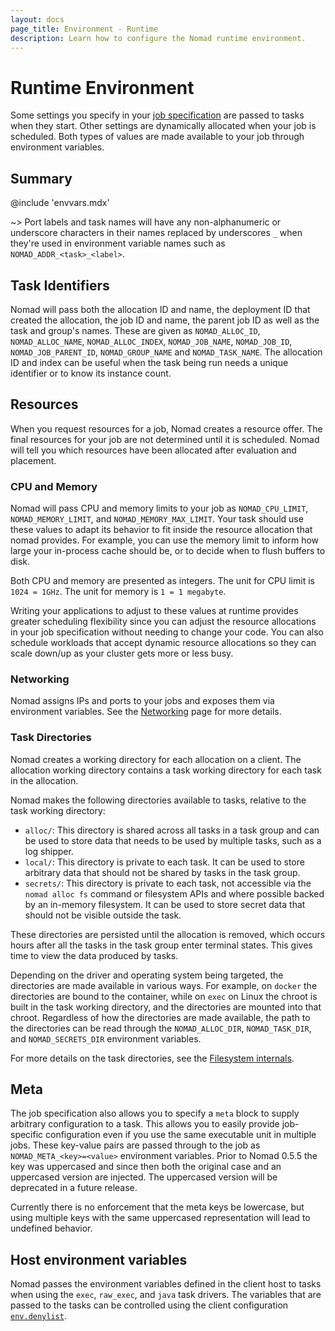 ```yaml
---
layout: docs
page_title: Environment - Runtime
description: Learn how to configure the Nomad runtime environment.
---
```


# Runtime Environment

Some settings you specify in your [job specification][jobspec] are passed
to tasks when they start. Other settings are dynamically allocated when your job
is scheduled. Both types of values are made available to your job through
environment variables.

## Summary

@include 'envvars.mdx'

~> Port labels and task names will have any non-alphanumeric or underscore
characters in their names replaced by underscores `_` when they're used in
environment variable names such as `NOMAD_ADDR_<task>_<label>`.

## Task Identifiers

Nomad will pass both the allocation ID and name, the deployment ID that created
the allocation, the job ID and name, the parent job ID as well as
the task and group's names. These are given as `NOMAD_ALLOC_ID`, `NOMAD_ALLOC_NAME`,
`NOMAD_ALLOC_INDEX`, `NOMAD_JOB_NAME`, `NOMAD_JOB_ID`,
`NOMAD_JOB_PARENT_ID`, `NOMAD_GROUP_NAME` and `NOMAD_TASK_NAME`. The allocation ID
and index can be useful when the task being run needs a unique identifier or to
know its instance count.

## Resources

When you request resources for a job, Nomad creates a resource offer. The final
resources for your job are not determined until it is scheduled. Nomad will
tell you which resources have been allocated after evaluation and placement.

### CPU and Memory

Nomad will pass CPU and memory limits to your job as `NOMAD_CPU_LIMIT`,
`NOMAD_MEMORY_LIMIT`, and `NOMAD_MEMORY_MAX_LIMIT`. Your task should use these
values to adapt its behavior to fit inside the resource allocation that nomad
provides. For example, you can use the memory limit to inform how large your
in-process cache should be, or to decide when to flush buffers to disk.

Both CPU and memory are presented as integers. The unit for CPU limit is
`1024 = 1GHz`. The unit for memory is `1 = 1 megabyte`.

Writing your applications to adjust to these values at runtime provides greater
scheduling flexibility since you can adjust the resource allocations in your
job specification without needing to change your code. You can also schedule workloads
that accept dynamic resource allocations so they can scale down/up as your
cluster gets more or less busy.

### Networking

Nomad assigns IPs and ports to your jobs and exposes them via environment
variables. See the [Networking](/docs/job-specification/network) page for more
details.

### Task Directories

Nomad creates a working directory for each allocation on a client. The
allocation working directory contains a task working directory for each task
in the allocation.

Nomad makes the following directories available to tasks, relative to the task
working directory:

- `alloc/`: This directory is shared across all tasks in a task group and can be
  used to store data that needs to be used by multiple tasks, such as a log
  shipper.
- `local/`: This directory is private to each task. It can be used to store
  arbitrary data that should not be shared by tasks in the task group.
- `secrets/`: This directory is private to each task, not accessible via the
  `nomad alloc fs` command or filesystem APIs and where possible backed by an
  in-memory filesystem. It can be used to store secret data that should not be
  visible outside the task.

These directories are persisted until the allocation is removed, which occurs
hours after all the tasks in the task group enter terminal states. This gives
time to view the data produced by tasks.

Depending on the driver and operating system being targeted, the directories
are made available in various ways. For example, on `docker` the directories
are bound to the container, while on `exec` on Linux the chroot is built in
the task working directory, and the directories are mounted into that
chroot. Regardless of how the directories are made available, the path to the
directories can be read through the `NOMAD_ALLOC_DIR`, `NOMAD_TASK_DIR`, and
`NOMAD_SECRETS_DIR` environment variables.

For more details on the task directories, see the [Filesystem internals].

## Meta

The job specification also allows you to specify a `meta` block to supply arbitrary
configuration to a task. This allows you to easily provide job-specific
configuration even if you use the same executable unit in multiple jobs. These
key-value pairs are passed through to the job as `NOMAD_META_<key>=<value>`
environment variables. Prior to Nomad 0.5.5 the key was uppercased and since
then both the original case and an uppercased version are injected. The
uppercased version will be deprecated in a future release.

Currently there is no enforcement that the meta keys be lowercase, but using
multiple keys with the same uppercased representation will lead to undefined
behavior.

## Host environment variables

Nomad passes the environment variables defined in the client host to tasks when
using the `exec`, `raw_exec`, and `java` task drivers. The variables that are
passed to the tasks can be controlled using the client configuration
[`env.denylist`][].

[jobspec]: /docs/job-specification 'Nomad Job Specification'
[vault]: /docs/integrations/vault-integration 'Nomad Vault Integration'
[filesystem internals]: /docs/concepts/filesystem
[`env.denylist`]: /docs/configuration/client#env-denylist
